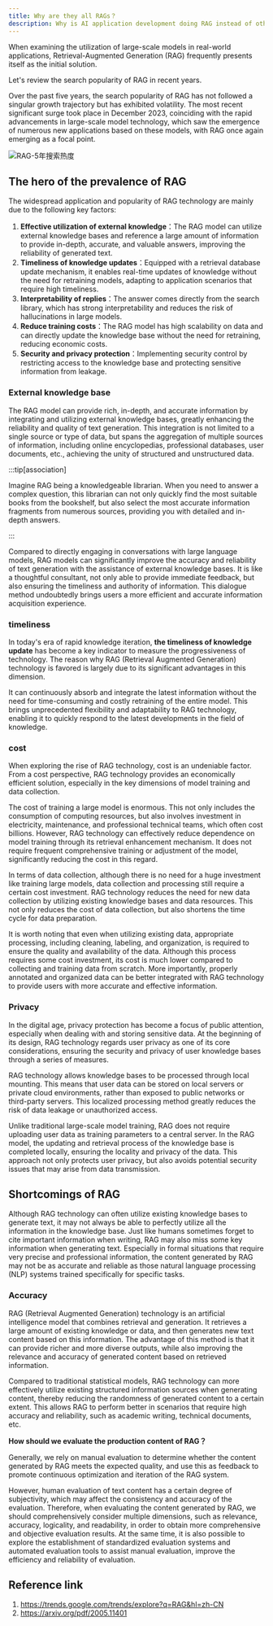```yaml
---
title: Why are they all RAGs？
description: Why is AI application development doing RAG instead of other content?
---
```




When examining the utilization of large-scale models in real-world applications, Retrieval-Augmented Generation (RAG) frequently presents itself as the initial solution.


Let's review the search popularity of RAG in recent years.



Over the past five years, the search popularity of RAG has not followed a singular growth trajectory but has exhibited volatility. The most recent significant surge took place in December 2023, coinciding with the rapid advancements in large-scale model technology, which saw the emergence of numerous new applications based on these models, with RAG once again emerging as a focal point.


![RAG-5年搜索热度](why-rag/image-20240627165401795.png)



## The hero of the prevalence of RAG

The widespread application and popularity of RAG technology are mainly due to the following key factors:

1.  **Effective utilization of external knowledge**：The RAG model can utilize external knowledge bases and reference a large amount of information to provide in-depth, accurate, and valuable answers, improving the reliability of generated text.
2.  **Timeliness of knowledge updates**：Equipped with a retrieval database update mechanism, it enables real-time updates of knowledge without the need for retraining models, adapting to application scenarios that require high timeliness.
3.  **Interpretability of replies**：The answer comes directly from the search library, which has strong interpretability and reduces the risk of hallucinations in large models.
4.  **Reduce training costs**：The RAG model has high scalability on data and can directly update the knowledge base without the need for retraining, reducing economic costs.
5.  **Security and privacy protection**：Implementing security control by restricting access to the knowledge base and protecting sensitive information from leakage.





### External knowledge base



The RAG model can provide rich, in-depth, and accurate information by integrating and utilizing external knowledge bases, greatly enhancing the reliability and quality of text generation. This integration is not limited to a single source or type of data, but spans the aggregation of multiple sources of information, including online encyclopedias, professional databases, user documents, etc., achieving the unity of structured and unstructured data.







:::tip[association]

Imagine RAG being a knowledgeable librarian. When you need to answer a complex question, this librarian can not only quickly find the most suitable books from the bookshelf, but also select the most accurate information fragments from numerous sources, providing you with detailed and in-depth answers.

:::





Compared to directly engaging in conversations with large language models, RAG models can significantly improve the accuracy and reliability of text generation with the assistance of external knowledge bases. It is like a thoughtful consultant, not only able to provide immediate feedback, but also ensuring the timeliness and authority of information. This dialogue method undoubtedly brings users a more efficient and accurate information acquisition experience.





### timeliness

In today's era of rapid knowledge iteration, **the timeliness of knowledge update** has become a key indicator to measure the progressiveness of technology. The reason why RAG (Retrieval Augmented Generation) technology is favored is largely due to its significant advantages in this dimension.



It can continuously absorb and integrate the latest information without the need for time-consuming and costly retraining of the entire model. This brings unprecedented flexibility and adaptability to RAG technology, enabling it to quickly respond to the latest developments in the field of knowledge.





### cost

When exploring the rise of RAG technology, cost is an undeniable factor. From a cost perspective, RAG technology provides an economically efficient solution, especially in the key dimensions of model training and data collection.





The cost of training a large model is enormous. This not only includes the consumption of computing resources, but also involves investment in electricity, maintenance, and professional technical teams, which often cost billions. However, RAG technology can effectively reduce dependence on model training through its retrieval enhancement mechanism. It does not require frequent comprehensive training or adjustment of the model, significantly reducing the cost in this regard.



In terms of data collection, although there is no need for a huge investment like training large models, data collection and processing still require a certain cost investment. RAG technology reduces the need for new data collection by utilizing existing knowledge bases and data resources. This not only reduces the cost of data collection, but also shortens the time cycle for data preparation.



It is worth noting that even when utilizing existing data, appropriate processing, including cleaning, labeling, and organization, is required to ensure the quality and availability of the data. Although this process requires some cost investment, its cost is much lower compared to collecting and training data from scratch. More importantly, properly annotated and organized data can be better integrated with RAG technology to provide users with more accurate and effective information.



### Privacy

In the digital age, privacy protection has become a focus of public attention, especially when dealing with and storing sensitive data. At the beginning of its design, RAG technology regards user privacy as one of its core considerations, ensuring the security and privacy of user knowledge bases through a series of measures.



RAG technology allows knowledge bases to be processed through local mounting. This means that user data can be stored on local servers or private cloud environments, rather than exposed to public networks or third-party servers. This localized processing method greatly reduces the risk of data leakage or unauthorized access.



Unlike traditional large-scale model training, RAG does not require uploading user data as training parameters to a central server. In the RAG model, the updating and retrieval process of the knowledge base is completed locally, ensuring the locality and privacy of the data. This approach not only protects user privacy, but also avoids potential security issues that may arise from data transmission.





## Shortcomings of RAG

Although RAG technology can often utilize existing knowledge bases to generate text, it may not always be able to perfectly utilize all the information in the knowledge base. Just like humans sometimes forget to cite important information when writing, RAG may also miss some key information when generating text. Especially in formal situations that require very precise and professional information, the content generated by RAG may not be as accurate and reliable as those natural language processing (NLP) systems trained specifically for specific tasks.



### Accuracy

RAG (Retrieval Augmented Generation) technology is an artificial intelligence model that combines retrieval and generation. It retrieves a large amount of existing knowledge or data, and then generates new text content based on this information. The advantage of this method is that it can provide richer and more diverse outputs, while also improving the relevance and accuracy of generated content based on retrieved information.

Compared to traditional statistical models, RAG technology can more effectively utilize existing structured information sources when generating content, thereby reducing the randomness of generated content to a certain extent. This allows RAG to perform better in scenarios that require high accuracy and reliability, such as academic writing, technical documents, etc.



**How should we evaluate the production content of RAG？**

Generally, we rely on manual evaluation to determine whether the content generated by RAG meets the expected quality, and use this as feedback to promote continuous optimization and iteration of the RAG system.



However, human evaluation of text content has a certain degree of subjectivity, which may affect the consistency and accuracy of the evaluation. Therefore, when evaluating the content generated by RAG, we should comprehensively consider multiple dimensions, such as relevance, accuracy, logicality, and readability, in order to obtain more comprehensive and objective evaluation results. At the same time, it is also possible to explore the establishment of standardized evaluation systems and automated evaluation tools to assist manual evaluation, improve the efficiency and reliability of evaluation.





## Reference link

1.   https://trends.google.com/trends/explore?q=RAG&hl=zh-CN
2.   https://arxiv.org/pdf/2005.11401
